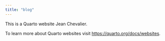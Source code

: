 ```yaml
---
title: "blog"
---
```


This is a Quarto website Jean Chevalier.

To learn more about Quarto websites visit <https://quarto.org/docs/websites>.
